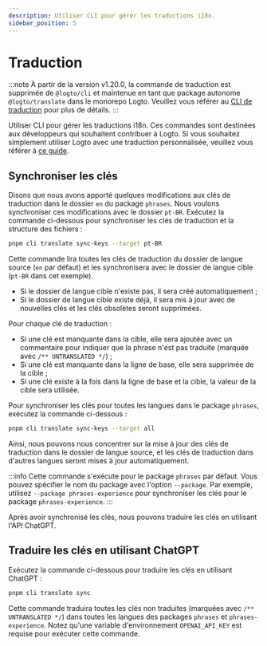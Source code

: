 ```yaml
---
description: Utiliser CLI pour gérer les traductions i18n.
sidebar_position: 5
---
```


# Traduction

:::note
À partir de la version v1.20.0, la commande de traduction est supprimée de `@logto/cli` et maintenue en tant que package autonome `@logto/translate` dans le monorepo Logto. Veuillez vous référer au [CLI de traduction](/logto-oss/translate-cli/) pour plus de détails.
:::

Utiliser CLI pour gérer les traductions i18n. Ces commandes sont destinées aux développeurs qui souhaitent contribuer à Logto. Si vous souhaitez simplement utiliser Logto avec une traduction personnalisée, veuillez vous référer à [ce guide](/customization/localized-languages/).

## Synchroniser les clés

Disons que nous avons apporté quelques modifications aux clés de traduction dans le dossier `en` du package `phrases`. Nous voulons synchroniser ces modifications avec le dossier `pt-BR`. Exécutez la commande ci-dessous pour synchroniser les clés de traduction et la structure des fichiers :

```bash
pnpm cli translate sync-keys --target pt-BR
```

Cette commande lira toutes les clés de traduction du dossier de langue source (`en` par défaut) et les synchronisera avec le dossier de langue cible (`pt-BR` dans cet exemple).

- Si le dossier de langue cible n'existe pas, il sera créé automatiquement ;
- Si le dossier de langue cible existe déjà, il sera mis à jour avec de nouvelles clés et les clés obsolètes seront supprimées.

Pour chaque clé de traduction :

- Si une clé est manquante dans la cible, elle sera ajoutée avec un commentaire pour indiquer que la phrase n'est pas traduite (marquée avec `/** UNTRANSLATED */`) ;
- Si une clé est manquante dans la ligne de base, elle sera supprimée de la cible ;
- Si une clé existe à la fois dans la ligne de base et la cible, la valeur de la cible sera utilisée.

Pour synchroniser les clés pour toutes les langues dans le package `phrases`, exécutez la commande ci-dessous :

```bash
pnpm cli translate sync-keys --target all
```

Ainsi, nous pouvons nous concentrer sur la mise à jour des clés de traduction dans le dossier de langue source, et les clés de traduction dans d'autres langues seront mises à jour automatiquement.

:::info
Cette commande s'exécute pour le package `phrases` par défaut. Vous pouvez spécifier le nom du package avec l'option `--package`. Par exemple, utilisez `--package phrases-experience` pour synchroniser les clés pour le package `phrases-experience`.
:::

Après avoir synchronisé les clés, nous pouvons traduire les clés en utilisant l'API ChatGPT.

## Traduire les clés en utilisant ChatGPT

Exécutez la commande ci-dessous pour traduire les clés en utilisant ChatGPT :

```bash
pnpm cli translate sync
```

Cette commande traduira toutes les clés non traduites (marquées avec `/** UNTRANSLATED */`) dans toutes les langues des packages `phrases` et `phrases-experience`. Notez qu'une variable d'environnement `OPENAI_API_KEY` est requise pour exécuter cette commande.
